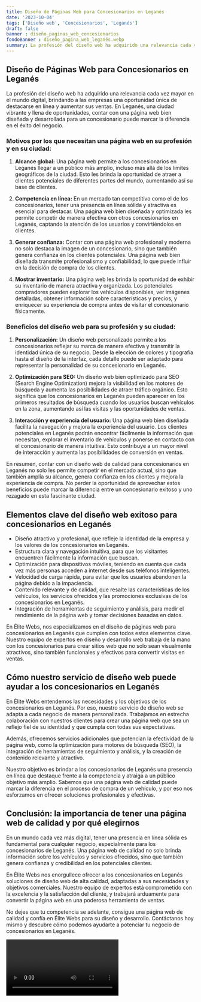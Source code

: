 ```yaml
---
title: Diseño de Páginas Web para Concesionarios en Leganés
date: '2023-10-04'
tags: ['Diseño web', 'Concesionarios', 'Leganés']
draft: false
banner : diseño_paginas_web_concesionarios
fondoBanner : diseño_pagina_web_leganés.webp
summary: La profesión del diseño web ha adquirido una relevancia cada vez mayor en el mundo digital, brindando a las empresas una oportunidad única de destacarse en línea y aumentar sus ventas. En Leganés, una ciudad vibrante y llena de oportunidades, contar con una página web bien diseñada y desarrollada para un concesionario puede marcar la diferencia en el éxito del negocio.
---
```


## Diseño de Páginas Web para Concesionarios en Leganés

La profesión del diseño web ha adquirido una relevancia cada vez mayor en el mundo digital, brindando a las empresas una oportunidad única de destacarse en línea y aumentar sus ventas. En Leganés, una ciudad vibrante y llena de oportunidades, contar con una página web bien diseñada y desarrollada para un concesionario puede marcar la diferencia en el éxito del negocio.

### Motivos por los que necesitan una página web en su profesión y en su ciudad:

1. **Alcance global:** Una página web permite a los concesionarios en Leganés llegar a un público más amplio, incluso más allá de los límites geográficos de la ciudad. Esto les brinda la oportunidad de atraer a clientes potenciales de diferentes partes del mundo, aumentando así su base de clientes.

2. **Competencia en línea:** En un mercado tan competitivo como el de los concesionarios, tener una presencia en línea sólida y atractiva es esencial para destacar. Una página web bien diseñada y optimizada les permite competir de manera efectiva con otros concesionarios en Leganés, captando la atención de los usuarios y convirtiéndolos en clientes.

3. **Generar confianza:** Contar con una página web profesional y moderna no solo destaca la imagen de un concesionario, sino que también genera confianza en los clientes potenciales. Una página web bien diseñada transmite profesionalismo y confiabilidad, lo que puede influir en la decisión de compra de los clientes.

4. **Mostrar inventario:** Una página web les brinda la oportunidad de exhibir su inventario de manera atractiva y organizada. Los potenciales compradores pueden explorar los vehículos disponibles, ver imágenes detalladas, obtener información sobre características y precios, y enriquecer su experiencia de compra antes de visitar el concesionario físicamente.

### Beneficios del diseño web para su profesión y su ciudad:

1. **Personalización:** Un diseño web personalizado permite a los concesionarios reflejar su marca de manera efectiva y transmitir la identidad única de su negocio. Desde la elección de colores y tipografía hasta el diseño de la interfaz, cada detalle puede ser adaptado para representar la personalidad de su concesionario en Leganés.

2. **Optimización para SEO:** Un diseño web bien optimizado para SEO (Search Engine Optimization) mejora la visibilidad en los motores de búsqueda y aumenta las posibilidades de atraer tráfico orgánico. Esto significa que los concesionarios en Leganés pueden aparecer en los primeros resultados de búsqueda cuando los usuarios buscan vehículos en la zona, aumentando así las visitas y las oportunidades de ventas.

3. **Interacción y experiencia del usuario:** Una página web bien diseñada facilita la navegación y mejora la experiencia del usuario. Los clientes potenciales en Leganés podrán encontrar fácilmente la información que necesitan, explorar el inventario de vehículos y ponerse en contacto con el concesionario de manera intuitiva. Esto contribuye a un mayor nivel de interacción y aumenta las posibilidades de conversión en ventas.

En resumen, contar con un diseño web de calidad para concesionarios en Leganés no solo les permite competir en el mercado actual, sino que también amplía su alcance, genera confianza en los clientes y mejora la experiencia de compra. No perder la oportunidad de aprovechar estos beneficios puede marcar la diferencia entre un concesionario exitoso y uno rezagado en esta fascinante ciudad.

<GifSeo />

<Cta />

## Elementos clave del diseño web exitoso para concesionarios en Leganés

- Diseño atractivo y profesional, que refleje la identidad de la empresa y los valores de los concesionarios en Leganés.
- Estructura clara y navegación intuitiva, para que los visitantes encuentren fácilmente la información que buscan.
- Optimización para dispositivos móviles, teniendo en cuenta que cada vez más personas acceden a internet desde sus teléfonos inteligentes.
- Velocidad de carga rápida, para evitar que los usuarios abandonen la página debido a la impaciencia.
- Contenido relevante y de calidad, que resalte las características de los vehículos, los servicios ofrecidos y las promociones exclusivas de los concesionarios en Leganés.
- Integración de herramientas de seguimiento y análisis, para medir el rendimiento de la página web y tomar decisiones basadas en datos.

En Élite Webs, nos especializamos en el diseño de páginas web para concesionarios en Leganés que cumplen con todos estos elementos clave. Nuestro equipo de expertos en diseño y desarrollo web trabaja de la mano con los concesionarios para crear sitios web que no solo sean visualmente atractivos, sino también funcionales y efectivos para convertir visitas en ventas.

## Cómo nuestro servicio de diseño web puede ayudar a los concesionarios en Leganés

En Élite Webs entendemos las necesidades y los objetivos de los concesionarios en Leganés. Por eso, nuestro servicio de diseño web se adapta a cada negocio de manera personalizada. Trabajamos en estrecha colaboración con nuestros clientes para crear una página web que sea un reflejo fiel de su identidad y que cumpla con todas sus expectativas.

Además, ofrecemos servicios adicionales que potencian la efectividad de la página web, como la optimización para motores de búsqueda (SEO), la integración de herramientas de seguimiento y análisis, y la creación de contenido relevante y atractivo.

Nuestro objetivo es brindar a los concesionarios de Leganés una presencia en línea que destaque frente a la competencia y atraiga a un público objetivo más amplio. Sabemos que una página web de calidad puede marcar la diferencia en el proceso de compra de un vehículo, y por eso nos esforzamos en ofrecer soluciones profesionales y efectivas.

## Conclusión: la importancia de tener una página web de calidad y por qué elegirnos

En un mundo cada vez más digital, tener una presencia en línea sólida es fundamental para cualquier negocio, especialmente para los concesionarios de Leganés. Una página web de calidad no solo brinda información sobre los vehículos y servicios ofrecidos, sino que también genera confianza y credibilidad en los potenciales clientes.

En Élite Webs nos enorgullece ofrecer a los concesionarios en Leganés soluciones de diseño web de alta calidad, adaptadas a sus necesidades y objetivos comerciales. Nuestro equipo de expertos está comprometido con la excelencia y la satisfacción del cliente, y trabajará arduamente para convertir la página web en una poderosa herramienta de ventas.

No dejes que tu competencia se adelante, consigue una página web de calidad y confía en Élite Webs para su diseño y desarrollo. Contáctanos hoy mismo y descubre cómo podemos ayudarte a potenciar tu negocio de concesionarios en Leganés.

<Video />

<CtaBot job='Concesionarios' city='Leganés'/>

<Gmaps query='Leganés+españa+maps' />